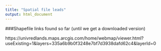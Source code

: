 ```yaml
---
title: "Spatial file leads"
output: html_document
---
```


###Shapefile links found so far (until we get a downloaded version)

https://univredlands.maps.arcgis.com/home/webmap/viewer.html?useExisting=1&layers=335a6b9b0f3248e7bf7d3938dafd62c4&layerId=0

